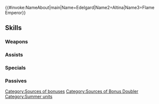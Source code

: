 {{#invoke:NameAbout|main|Name=Edelgard|Name2=Altina|Name3=Flame Emperor}}{{HeroPage Tabs}}
{{Hero Infobox
|Name=Edelgard
|Title=Sun Empresses
|WeaponType=Red Sword
|MoveType=Armored
|secondPerson=Altina
|Origin=Fire Emblem: Three Houses,Fire Emblem: Radiant Dawn
|Gender=FF
|harmonized=Grants Atk+6,【Resonance: Shields】, and 【Bonus Doubler】to unit and allies from the same titles as unit for 1 turn.<br><br>【Resonance: Shields】<br>Grants Def/Res+4 during combat and the following effect for 1 turn: "During unit's first combat in player phase or enemy phase, foe cannot make a follow-up attack."<br><br>【Bonus Doubler】<br>Grants bonus to Atk/Spd/Def/Res during combat = current bonus on each of unit's stats for 1 turn. Calculates each stat bonus independently.
|actorEN=Tara Platt,Krizia Bajos
|actorJP=加隈亜衣,宮川美保
|artist=かかげ
|additionDate=June 17, 2022
|releaseDate=June 17, 2022
|entry=9;12
|cv1=12
|cv2=200100
|TagID=双界エーデルガルト
|InternalID=816
|Properties=special,harmonized
|description=Legendary empress of Tellius joins future emperor of Fódlan for a vacation to the tropics. They appear in Fire Emblem: Three Houses / Radiant Dawn.
}}
{{Stats Page
|Lv1HP=20|Lv1ATK=12|Lv1SPD=4|Lv1DEF=13|Lv1RES=9
|GRHP=60|GRATK=75|GRSPD=30|GRDEF=70|GRRES=70
}}
==Skills==
===Weapons===
{{Weapons Table
|weapon1=Iron Sword
|weapon1Default=1
|weapon1Unlock=1
|weapon2=Steel Sword
|weapon2Default=2
|weapon2Unlock=2
|weapon3=Silver Sword
|weapon3Default=4
|weapon3Unlock=3
|weapon4=Regal Sunshade
|weapon4Default=5
|weapon4Unlock=5
}}
===Assists===
{{Assists Table}}
===Specials===
{{Specials Table
|special1=Night Sky
|special1Default=4
|special1Unlock=3
|special2=Glimmer
|special2Unlock=4
}}
===Passives===
{{Passives Table
|passiveA1=Atk/Def Ideal 1
|passiveA2=Atk/Def Ideal 2
|passiveA3=Atk/Def Ideal 3
|passiveA4=Atk/Def Ideal 4
|passiveA1Unlock=2
|passiveA2Unlock=3
|passiveA3Unlock=4
|passiveA4Unlock=5
|passiveB1=Raging Storm
|passiveB1Unlock=5
|passiveC1=Assault Troop 1
|passiveC2=Assault Troop 2
|passiveC3=Assault Troop 3
|passiveC1Unlock=1
|passiveC2Unlock=2
|passiveC3Unlock=4
}}
{{Heroes Navbox}}
[[Category:Sources of bonuses]][[Category:Sources of Bonus Doubler]]
[[Category:Summer units]]